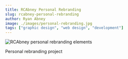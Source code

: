 ```yaml
---
title: RCAbney Personal Rebranding
slug: rcabney-personal-rebranding
author: Ryan Abney
image: ./images/personal-rebranding.jpg
tags: ["graphic design", "web design", "development"]
---
```


![RCAbney personal rebranding elements](./images/personal-rebranding.jpg)

Personal rebranding project